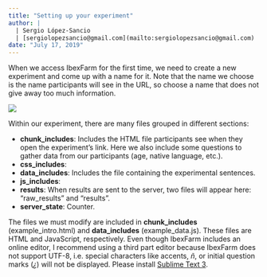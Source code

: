 ```yaml
---
title: "Setting up your experiment"
author: | 
  | Sergio López-Sancio
  | [sergiolopezsancio@gmail.com](mailto:sergiolopezsancio@gmail.com)
date: "July 17, 2019"
---
```


When we access IbexFarm for the first time, we need to create a new experiment and come up with a name for it. Note that the name we choose is the name participants will see in the URL, so choose a name that does not give away too much information.

![](img/setup01.png)

Within our experiment, there are many files grouped in different sections:

* **chunk_includes**: Includes the HTML file participants see when they open the experiment's link. Here we also include some questions to gather data from our participants (age, native language, etc.).
* **css_includes**: 
* **data_includes**: Includes the file containing the experimental sentences.
* **js_includes**: 
* **results**: When results are sent to the server, two files will appear here: "raw_results" and "results".
* **server_state**: Counter.

The files we must modify are included in **chunk_includes** (example_intro.html) and **data_includes** (example_data.js). These files are HTML and JavaScript, respectively. Even though IbexFarm includes an online editor, I recommend using a third part editor because IbexFarm does not support UTF-8, i.e. special characters like accents, *ñ*, or initial question marks (*¿*) will not be displayed. Please install [Sublime Text 3](https://www.sublimetext.com/3).